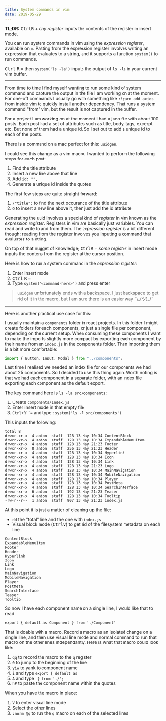 ```yaml
---
title: System commands in vim
date: 2019-05-29
---
```


**TL;DR:** <kbd>Ctrl</kbd><kbd>R</kbd> + _any register_ inputs the contents of
the register in insert mode.

You can run system commands in vim using the _expression register_, available on
`=`. Pasting from the expression register involves writing an expression that
evaluates to a string, and it supports a function `system()` to run commands.

<kbd>Ctrl</kbd>
<kbd>R</kbd>
<kbd>=</kbd> then `system('ls -la')` inputs the output of `ls -la` in your current
vim buffer.

---

From time to time I find myself wanting to run some kind of system command and
capture the output in the file I am working on at the moment. For one-off
commands I usually go with something like `:!yarn add axios` from inside vim to
quickly install another dependency. That runs a system command "from" vim, but
the result is not captured in the buffer.

For a project I am working on at the moment I had a json file with about 100
posts. Each post had a set of attributes such as title, body, tags, excerpt etc.
But none of them had a unique id. So I set out to add a unique id to each of the
posts.

There is a command on a mac perfect for this: `uuidgen`.

I could see this change as a vim macro. I wanted to perform the following steps
for each post:

1. Find the title attribute
2. Insert a new line above that line
3. Add `id: "",`
4. Generate a unique id inside the quotes

The first few steps are quite straight forward:

1. `/"title":` to find the next occurance of the title attribute
2. `O` to insert a new line above it, then just add the id attribute

Generating the uuid involves a special kind of _register_ in vim known as the
_expression register_. Registers in vim are basically just variables. You can
read and write to and from them. The _expression register_ is a bit different
though: reading from the register involves you inputing a command that evaluates
to a string.

On top of that nugget of knowledge; <kbd>Ctrl</kbd><kbd>R</kbd> + _some
register_ in insert mode inputs the contens from the register at the cursor
position.

Here is how to run a system command in the _expression register_:

1. Enter insert mode
2. <kbd>Ctrl</kbd>
   <kbd>R</kbd>
   <kbd>=</kbd>
3. Type `system('<command-here>')` and press enter

<blockquote class="note">
	<code>uuidgen</code> unfortunately ends with a backspace. I just backspace
	to get rid of it in the macro, but I am sure there is an easier way
	¯\_(ツ)_/¯
</blockquote>

---

Here is another practical use case for this:

I usually maintain a `components` folder in react projects. In this folder I
might create folders for each components, or just a single file per component,
depending on the current setup. When consuming these components I want to make
the imports slightly more compact by exporting each component by their name from
an `index.js` in the components folder. Then importing them is a bit more
comfortable:

```javascript
import { Button, Input, Modal } from "../components";
```

Last time I realised we needed an index file for our components we had about 25
components. So I decided to use this thing again. Worth noting is that we had
each component in a separate folder, with an index file exporting each component
as the default export.

The key command here is `ls -la src/components`:

1. Create `components/index.js`
2. Enter insert mode in that empty file
3. `Ctrl+R``=` and type `:system('ls -l src/components')`

This inputs the following:

```
total 8
drwxr-xr-x  4 anton  staff  128 13 May 10:34 ContentBlock
drwxr-xr-x  4 anton  staff  128 13 May 10:34 ExpandableMenuItem
drwxr-xr-x  4 anton  staff  128 13 May 21:23 Footer
drwxr-xr-x  8 anton  staff  256 13 May 21:23 Header
drwxr-xr-x  4 anton  staff  128 13 May 10:34 Hyperlink
drwxr-xr-x  4 anton  staff  128 13 May 10:34 Icon
drwxr-xr-x  4 anton  staff  128 13 May 10:34 Link
drwxr-xr-x  4 anton  staff  128 13 May 21:23 Logo
drwxr-xr-x  4 anton  staff  128 13 May 10:34 MainNavigation
drwxr-xr-x  4 anton  staff  128 13 May 10:34 MobileNavigation
drwxr-xr-x  4 anton  staff  128 13 May 10:34 Player
drwxr-xr-x  4 anton  staff  128 13 May 10:34 PostMeta
drwxr-xr-x  4 anton  staff  128 13 May 10:34 SearchInterface
drwxr-xr-x  6 anton  staff  192 13 May 21:23 Teaser
drwxr-xr-x  4 anton  staff  128 13 May 10:34 Tooltip
-rw-r--r--  1 anton  staff  907 13 May 21:23 index.js
```

At this point it is just a matter of cleaning up the file:

-   `dd` the "total" line and the one with `index.js`
-   Visual block mode (<kbd>Ctrl</kbd><kbd>v</kbd>) to get rid of the filesystem
    metadata on each line

```
ContentBlock
ExpandableMenuItem
Footer
Header
Hyperlink
Icon
Link
Logo
MainNavigation
MobileNavigation
Player
PostMeta
SearchInterface
Teaser
Tooltip
```

So now I have each component name on a single line, I would like that to read

```
export { default as Component } from './Component'
```

That is doable with a macro. Record a macro as an isolated change on a single
line, and then use visual line mode and normal command to run that macro on the
other lines independantly. Here is what that macro could look like:

1. `qq` to record the macro to the `q` register
2. `0` to jump to the beginning of the line
3. `yiw` to yank to component name
4. `i` and type `export { default as `
5. `A` and type ` } from './';`
6. `hP` to paste the component name within the quotes

When you have the macro in place:

1. `V` to enter visual line mode
2. Select the other lines
3. `:norm @q` to run the `q` macro on each of the selected lines
